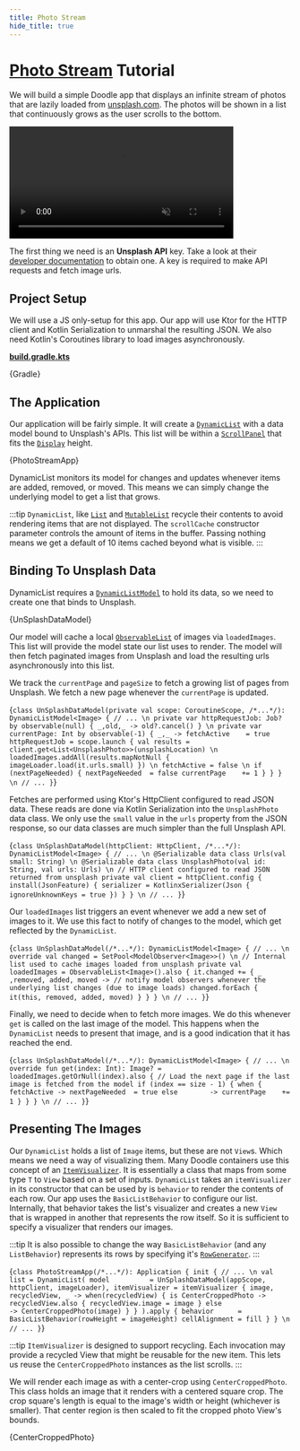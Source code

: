 ```yaml
---
title: Photo Stream
hide_title: true
---
```




# [Photo Stream](https://github.com/nacular/doodle-tutorials/tree/master/PhotoStream) Tutorial

We will build a simple Doodle app that displays an infinite stream of photos that are lazily loaded from [unsplash.com](https://unsplash.com).
The photos will be shown in a list that continuously grows as the user scrolls to the bottom.

<div style={{textAlign:'center', margin: '3em 0'}}>
    <video autoPlay loop muted playsInline width="400px">
      <source type="video/mp4" src="/doodle-tutorials/photo_stream_desktop.mov"/>
      <p>Your browser does not support the video element.</p>
    </video>
</div>

The first thing we need is an **Unsplash API** key. Take a look at their [developer documentation](https://unsplash.com/documentation) to obtain one.
A key is required to make API requests and fetch image urls.

## Project Setup

We will use a JS only-setup for this app. Our app will use Ktor for the HTTP client and Kotlin Serialization to unmarshal the resulting JSON.
We also need Kotlin's Coroutines library to load images asynchronously.

[**build.gradle.kts**](https://github.com/nacular/doodle-tutorials/blob/master/PhotoStream/build.gradle.kts)

<KPlayground>{Gradle}</KPlayground>

## The Application

Our application will be fairly simple. It will create a [`DynamicList`](https://nacular.github.io/doodle/docs/ui_components/overview#list)
with a data model bound to Unsplash's APIs. This list will be within a [`ScrollPanel`](https://nacular.github.io/doodle-api/core/io.nacular.doodle.controls.panels/-scroll-panel)
that fits the [`Display`](https://nacular.github.io/doodle/docs/display/overview) height.

<KPlayground>{PhotoStreamApp}</KPlayground>

DynamicList monitors its model for changes and updates whenever items are added, removed, or moved. This means we can simply change the underlying
model to get a list that grows.

:::tip
`DynamicList`, like [`List`](https://nacular.github.io/doodle-api/controls/io.nacular.doodle.controls.list/-list) and [`MutableList`](https://nacular.github.io/doodle-api/controls/io.nacular.doodle.controls.list/-mutable-list) recycle their contents to avoid rendering items that are not displayed. The `scrollCache` constructor parameter controls the amount of items in the buffer. Passing nothing means we get a default of 10 items cached beyond what is visible.
:::

## Binding To Unsplash Data

DynamicList requires a [`DynamicListModel`](https://nacular.github.io/doodle-api/controls/io.nacular.doodle.controls/-dynamic-list-model) to hold its data, so we need to create one that binds to Unsplash.

<KPlayground>{UnSplashDataModel}</KPlayground>

Our model will cache a local [`ObservableList`](https://nacular.github.io/doodle-api/core/io.nacular.doodle.utils/-observable-list) of images via `loadedImages`. This list will provide the model state our list uses to render. The model will then fetch paginated images from Unsplash and load the resulting urls asynchronously into this list.

We track the `currentPage` and `pageSize` to fetch a growing list of pages from Unsplash. We fetch a new page whenever the `currentPage` is
updated.

<KPlayground>{`
class UnSplashDataModel(private val scope: CoroutineScope, /*...*/): DynamicListModel<Image> {
    // ...
\n
    private var httpRequestJob: Job? by observable(null) { _,old,_ ->
        old?.cancel()
    }
\n
    private var currentPage: Int by observable(-1) { _,_ ->
        fetchActive    = true
        httpRequestJob = scope.launch {
            val results = client.get<List<UnsplashPhoto>>(unsplashLocation)
\n
            loadedImages.addAll(results.mapNotNull { imageLoader.load(it.urls.small) })
\n
            fetchActive = false
\n
            if (nextPageNeeded) {
                nextPageNeeded  = false
                currentPage    += 1
            }
        }
    }
\n
    // ...
}
`}</KPlayground>

Fetches are performed using Ktor's HttpClient configured to read JSON data. These reads are done via Kotlin Serialization into the `UnsplashPhoto`
data class. We only use the `small` value in the `urls` property from the JSON response, so our data classes are much simpler than the full
Unsplash API.

<KPlayground>{`
class UnSplashDataModel(httpClient: HttpClient, /*...*/): DynamicListModel<Image> {
    // ...
\n
    @Serializable
    data class Urls(val small: String)
\n
    @Serializable
    data class UnsplashPhoto(val id: String, val urls: Urls)
\n
    // HTTP client configured to read JSON  returned from unsplash
    private val client = httpClient.config {
        install(JsonFeature) {
            serializer = KotlinxSerializer(Json { ignoreUnknownKeys = true })
        }
    }
\n
    // ...
}
`}</KPlayground>

Our `loadedImages` list triggers an event whenever we add a new set of images to it. We use this fact to notify of changes to the model, which get
reflected by the `DynamicList`.

<KPlayground>{`
class UnSplashDataModel(/*...*/): DynamicListModel<Image> {
    // ...
\n
    override val changed = SetPool<ModelObserver<Image>>()
\n
    // Internal list used to cache images loaded from unsplash
    private val loadedImages = ObservableList<Image>().also {
        it.changed += { _ ,removed, added, moved ->
            // notify model observers whenever the underlying list changes (due to image loads)
            changed.forEach {
                it(this, removed, added, moved)
            }
        }
    }
\n
    // ...
}
`}</KPlayground>

Finally, we need to decide when to fetch more images. We do this whenever `get` is called on the last image of the model. This happens when
the `DynamicList` needs to present that image, and is a good indication that it has reached the end.

<KPlayground>{`
class UnSplashDataModel(/*...*/): DynamicListModel<Image> {
    // ...
\n
    override fun get(index: Int): Image? = loadedImages.getOrNull(index).also {
        // Load the next page if the last image is fetched from the model
        if (index == size - 1) {
            when {
                fetchActive -> nextPageNeeded  = true
                else        -> currentPage    += 1
            }
        }
    }
\n
    // ...
}
`}</KPlayground>

## Presenting The Images

Our `DynamicList` holds a list of `Image` items, but these are not `View`s. Which means we need a way of visualizing them. Many Doodle containers use this concept of an [`ItemVisualizer`](https://nacular.github.io/doodle-api/controls/io.nacular.doodle.controls/-item-visualizer). It is essentially a class that maps from some type `T` to `View` based on a set of inputs. `DynamicList` takes an `itemVisualizer` in its constructor that can be used by is `behavior` to render the contents of each row. Our app uses the `BasicListBehavior` to configure our list. Internally, that behavior takes the list's visualizer and creates a new `View` that is wrapped in another that represents the row itself. So it is sufficient to specify a visualizer that renders our images.

:::tip
It is also possible to change the way `BasicListBehavior` (and any `ListBehavior`) represents its rows by specifying it's [`RowGenerator`](https://nacular.github.io/doodle-api/controls/io.nacular.doodle.controls.theme/-tree-behavior/-row-generator).
:::

<KPlayground>{`
class PhotoStreamApp(/*...*/): Application {
    init {
        // ...
\n
        val list = DynamicList(
            model          = UnSplashDataModel(appScope, httpClient, imageLoader),
            itemVisualizer = itemVisualizer { image, recycledView, _ -> when(recycledView) {
                is CenterCroppedPhoto -> recycledView.also { recycledView.image = image }
                else                  -> CenterCroppedPhoto(image)
            } }
        ).apply {
            behavior      = BasicListBehavior(rowHeight = imageHeight)
            cellAlignment = fill
        }
    }
\n
    // ...
}
`}</KPlayground>

:::tip
`ItemVisualizer` is designed to support recycling. Each invocation may provide a recycled View that might be reusable for the new item. This lets
us reuse the `CenterCroppedPhoto` instances as the list scrolls.
:::

We will render each image as with a center-crop using `CenterCroppedPhoto`. This class holds an image that it renders with a centered square crop. The
crop square's length is equal to the image's width or height (whichever is smaller). That center region is then scaled to fit the cropped photo View's
bounds.

<KPlayground>{CenterCroppedPhoto}</KPlayground>
